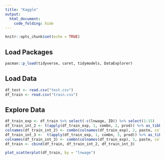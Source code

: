 ```yaml
---
title: "Kaggle"
output: 
  html_document:
    code_folding: hide
---
```


```r
knitr::opts_chunk$set(echo = TRUE)
```

## Load Packages
```r
pacman::p_load(tidyverse, caret, tidymodels, DataExplorer)
```

## Load Data
```r
df_test <- read.csv("test.csv")
df_train <- read.csv("train.csv")
```

## Explore Data
```r
df_train_exp <- df_train %>% select(-c(lnwage, ID)) %>% select(1:15)
df_train_int_2 <- t(apply(df_train_exp, 1, combn, 2, prod)) %>% as_tibble()
colnames(df_train_int_2) <- combn(colnames(df_train_exp), 2, paste, collapse="_x_")
df_train_int_3 <-  t(apply(df_train_exp, 1, combn, 3, prod)) %>% as_tibble()
colnames(df_train_int_3) <- combn(colnames(df_train_exp), 3, paste, collapse="_x_")
df_train <- cbind(df_train, df_train_int_2, df_train_int_3)

plot_scatterplot(df_train, by = "lnwage")
```


